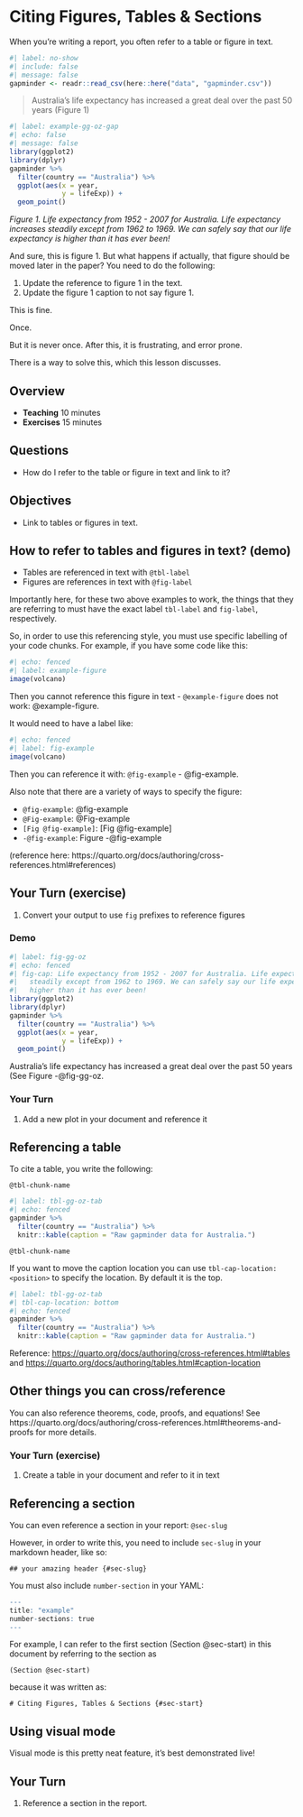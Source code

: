 # Citing Figures, Tables & Sections {#sec-start}

When you're writing a report, you often refer to a table or figure in text. 

```r
#| label: no-show
#| include: false
#| message: false
gapminder <- readr::read_csv(here::here("data", "gapminder.csv"))
```

> Australia's life expectancy has increased a great deal over the past 50 years (Figure 1)

```r
#| label: example-gg-oz-gap
#| echo: false
#| message: false
library(ggplot2)
library(dplyr)
gapminder %>%
  filter(country == "Australia") %>%
  ggplot(aes(x = year,
             y = lifeExp)) + 
  geom_point()
```

_Figure 1. Life expectancy from 1952 - 2007 for Australia. Life expectancy increases steadily except from 1962 to 1969. We can safely say that our life expectancy is higher than it has ever been!_

And sure, this is figure 1.
But what happens if actually, that figure should be moved later in the paper?
You need to do the following:

1. Update the reference to figure 1 in the text. 
1. Update the figure 1 caption to not say figure 1.

This is fine. 

Once. 

But it is never once. After this, it is frustrating, and error prone.

There is a way to solve this, which this lesson discusses.

## Overview

* **Teaching** 10 minutes
* **Exercises** 15 minutes

## Questions

* How do I refer to the table or figure in text and link to it?

## Objectives

* Link to tables or figures in text.

## How to refer to tables and figures in text? (demo)

- Tables are referenced in text with `@tbl-label`
- Figures are references in text with `@fig-label`

Importantly here, for these two above examples to work, the things that they are referring to must have the exact label `tbl-label` and `fig-label`, respectively.

So, in order to use this referencing style, you must use specific labelling of your code chunks. For example, if you have some code like this:

```r
#| echo: fenced
#| label: example-figure
image(volcano)
```

Then you cannot reference this figure in text - `@example-figure` does not work: @example-figure.

It would need to have a label like:

```r
#| echo: fenced
#| label: fig-example
image(volcano)
```

Then you can reference it with: `@fig-example` - @fig-example.

Also note that there are a variety of ways to specify the figure:

- `@fig-example`: @fig-example
- `@Fig-example`: @Fig-example
- `[Fig @fig-example]`: [Fig @fig-example]
- `-@fig-example`: Figure -@fig-example

(reference here: https://quarto.org/docs/authoring/cross-references.html#references)


## Your Turn (exercise)

1. Convert your output to use `fig` prefixes to reference figures

### Demo {.demo}

```r
#| label: fig-gg-oz
#| echo: fenced
#| fig-cap: Life expectancy from 1952 - 2007 for Australia. Life expectancy increases
#|   steadily except from 1962 to 1969. We can safely say our life expectancy is
#|   higher than it has ever been!
library(ggplot2)
library(dplyr)
gapminder %>%
  filter(country == "Australia") %>%
  ggplot(aes(x = year,
             y = lifeExp)) + 
  geom_point()
```

Australia's life expectancy has increased a great deal over the past 50 years (See Figure -@fig-gg-oz.

### Your Turn {.exercise}

1. Add a new plot in your document and reference it

## Referencing a table

To cite a table, you write the following:

`@tbl-chunk-name`

```r
#| label: tbl-gg-oz-tab
#| echo: fenced
gapminder %>%
  filter(country == "Australia") %>%
  knitr::kable(caption = "Raw gapminder data for Australia.")
```

`@tbl-chunk-name`

If you want to move the caption location you can use `tbl-cap-location: <position>` to specify the location. By default it is the top.

```r
#| label: tbl-gg-oz-tab
#| tbl-cap-location: bottom
#| echo: fenced
gapminder %>%
  filter(country == "Australia") %>%
  knitr::kable(caption = "Raw gapminder data for Australia.")
```

Reference: <https://quarto.org/docs/authoring/cross-references.html#tables> and <https://quarto.org/docs/authoring/tables.html#caption-location>

## Other things you can cross/reference

You can also reference theorems, code, proofs, and equations! See https://quarto.org/docs/authoring/cross-references.html#theorems-and-proofs for more details.

### Your Turn (exercise)

1. Create a table in your document and refer to it in text

## Referencing a section

You can even reference a section in your report: `@sec-slug`

However, in order to write this, you need to include `sec-slug` in your markdown header, like so:

```
## your amazing header {#sec-slug}
```

You must also include `number-section` in your YAML:

```r
---
title: "example"
number-sections: true
---
```

For example, I can refer to the first section (Section @sec-start) in this document by referring to the section as 

`(Section @sec-start)`

because it was written as:

```
# Citing Figures, Tables & Sections {#sec-start}
```


## Using visual mode {.demo}

Visual mode is this pretty neat feature, it's best demonstrated live!


## Your Turn {.exercise}

1. Reference a section in the report.

